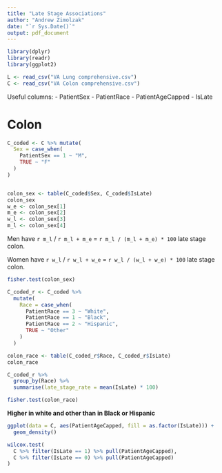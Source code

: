 ```yaml
---
title: "Late Stage Associations"
author: "Andrew Zimolzak"
date: "`r Sys.Date()`"
output: pdf_document
---
```


```r
library(dplyr)
library(readr)
library(ggplot2)
```

```r
L <- read_csv("VA Lung comprehensive.csv")
C <- read_csv("VA Colon comprehensive.csv")

```

Useful columns:
- PatientSex
- PatientRace
- PatientAgeCapped
- IsLate

# Colon

```r
C_coded <- C %>% mutate(
  Sex = case_when(
    PatientSex == 1 ~ "M",
    TRUE ~ "F"
  )
)


colon_sex <- table(C_coded$Sex, C_coded$IsLate)
colon_sex
w_e <- colon_sex[1]
m_e <- colon_sex[2]
w_l <- colon_sex[3]
m_l <- colon_sex[4]
```
Men have `r m_l` / `r m_l + m_e` = `r m_l / (m_l + m_e) * 100` late stage colon.

Women have `r w_l` / `r w_l + w_e` = `r w_l / (w_l + w_e) * 100` late stage colon.

```r
fisher.test(colon_sex)
```

```r
C_coded_r <- C_coded %>%
  mutate(
    Race = case_when(
      PatientRace == 3 ~ "White",
      PatientRace == 1 ~ "Black",
      PatientRace == 2 ~ "Hispanic",
      TRUE ~ "Other"
    )
  )

colon_race <- table(C_coded_r$Race, C_coded_r$IsLate)
colon_race
```
```r
C_coded_r %>%
  group_by(Race) %>%
  summarise(late_stage_rate = mean(IsLate) * 100)
```

```r
fisher.test(colon_race)
```
**Higher in white and other than in Black or Hispanic**

```r
ggplot(data = C, aes(PatientAgeCapped, fill = as.factor(IsLate))) +
  geom_density()
```
```r
wilcox.test(
  C %>% filter(IsLate == 1) %>% pull(PatientAgeCapped),
  C %>% filter(IsLate == 0) %>% pull(PatientAgeCapped)
)
```

